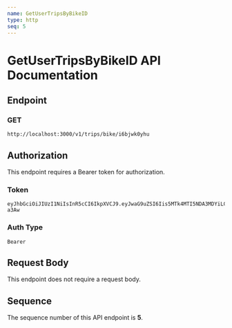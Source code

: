 ```yaml
---
name: GetUserTripsByBikeID
type: http
seq: 5
---
```


# GetUserTripsByBikeID API Documentation

## Endpoint

### GET

```
http://localhost:3000/v1/trips/bike/i6bjwk0yhu
```

## Authorization

This endpoint requires a Bearer token for authorization.

### Token

```
eyJhbGciOiJIUzI1NiIsInR5cCI6IkpXVCJ9.eyJwaG9uZSI6Iis5MTk4MTI5NDA3MDYiLCJ1aWQiOiI1Z2VhcGdhcHhzIn0.yNyKfoOQouzSNDwp_5rJ9CAEMVJo5uqueJHNpG-a3Aw
```

### Auth Type

```
Bearer
```

## Request Body

This endpoint does not require a request body.

## Sequence

The sequence number of this API endpoint is **5**.